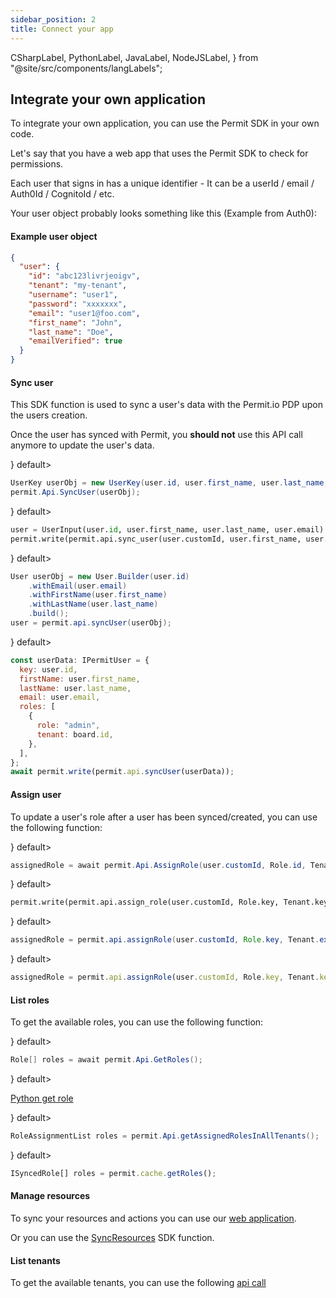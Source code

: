 ```yaml
---
sidebar_position: 2
title: Connect your app
---
```



  CSharpLabel,
  PythonLabel,
  JavaLabel,
  NodeJSLabel,
} from "@site/src/components/langLabels";

## Integrate your own application

To integrate your own application, you can use the Permit SDK in your own code.

Let's say that you have a web app that uses the Permit SDK to check for permissions.

Each user that signs in has a unique identifier - It can be a userId / email / Auth0Id / CognitoId / etc.

Your user object probably looks something like this (Example from Auth0):

#### Example user object

```json
{
  "user": {
    "id": "abc123livrjeoigv",
    "tenant": "my-tenant",
    "username": "user1",
    "password": "xxxxxxx",
    "email": "user1@foo.com",
    "first_name": "John",
    "last_name": "Doe",
    "emailVerified": true
  }
}
```

#### Sync user

This SDK function is used to sync a user's data with the Permit.io PDP upon the users creation.

Once the user has synced with Permit, you **should not** use this API call anymore to update the user's data.

<Tabs groupId="language">
<TabItem value="Dotnet" label={<CSharpLabel/>} default>

```csharp
UserKey userObj = new UserKey(user.id, user.first_name, user.last_name, user.email);
permit.Api.SyncUser(userObj);
```

  </TabItem>
<TabItem value="Python" label={<PythonLabel/>} default>

```python
user = UserInput(user.id, user.first_name, user.last_name, user.email)
permit.write(permit.api.sync_user(user.customId, user.first_name, user.last_name, user.email))
```

  </TabItem>
<TabItem value="Java" label={<JavaLabel/>} default>

```java
User userObj = new User.Builder(user.id)
    .withEmail(user.email)
    .withFirstName(user.first_name)
    .withLastName(user.last_name)
    .build();
user = permit.api.syncUser(userObj);
```

  </TabItem>
<TabItem value="Node" label={<NodeJSLabel/>} default>

```js
const userData: IPermitUser = {
  key: user.id,
  firstName: user.first_name,
  lastName: user.last_name,
  email: user.email,
  roles: [
    {
      role: "admin",
      tenant: board.id,
    },
  ],
};
await permit.write(permit.api.syncUser(userData));
```

  </TabItem>
</Tabs>

#### Assign user

To update a user's role after a user has been synced/created, you can use the following function:

<Tabs groupId="language">
<TabItem value="Dotnet" label={<CSharpLabel/>} default>

```csharp
assignedRole = await permit.Api.AssignRole(user.customId, Role.id, Tenant.externalId);
```

  </TabItem>
<TabItem value="Python" label={<PythonLabel/>} default>

```python
permit.write(permit.api.assign_role(user.customId, Role.key, Tenant.key))
```

  </TabItem>
<TabItem value="Java" label={<JavaLabel/>} default>

```java
assignedRole = permit.api.assignRole(user.customId, Role.key, Tenant.externalId);
```

  </TabItem>
<TabItem value="Node" label={<NodeJSLabel/>} default>

```js
assignedRole = permit.api.assignRole(user.customId, Role.key, Tenant.key);
```

  </TabItem>
</Tabs>

#### List roles

To get the available roles, you can use the following function:

<Tabs groupId="language">
<TabItem value="Dotnet" label={<CSharpLabel/>} default>

```csharp
Role[] roles = await permit.Api.GetRoles();
```

  </TabItem>
<TabItem value="Python" label={<PythonLabel/>} default>

[Python get role](/reference/SDKs/Python/get_roles)

  </TabItem>
<TabItem value="Java" label={<JavaLabel/>} default>

```java
RoleAssignmentList roles = permit.Api.getAssignedRolesInAllTenants();
```

  </TabItem>
<TabItem value="Node" label={<NodeJSLabel/>} default>

```js
ISyncedRole[] roles = permit.cache.getRoles();
```

  </TabItem>
</Tabs>

#### Manage resources

To sync your resources and actions you can use our [web application](https://permit.io/app/policy-editor).

Or you can use the [SyncResources](/reference/SDKs/Dotnet/sync_resources) SDK function.

#### List tenants

To get the available tenants, you can use the following [api call](/reference/api_with_cli#get-all-tenants)
